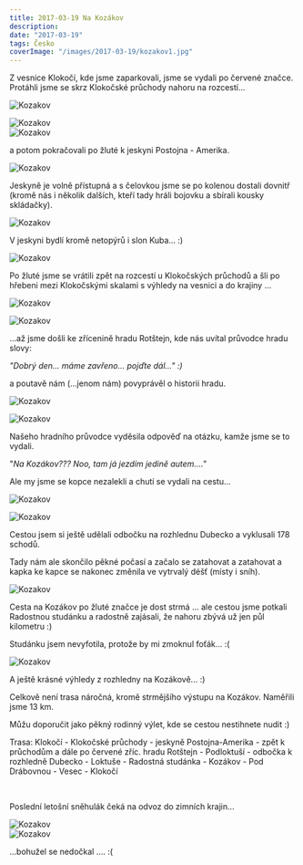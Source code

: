 ```yaml
---
title: 2017-03-19 Na Kozákov
description:
date: "2017-03-19"
tags: Česko
coverImage: "/images/2017-03-19/kozakov1.jpg"
---
```



Z vesnice Klokočí, kde jsme zaparkovali, jsme se vydali po červené značce. Protáhli jsme se skrz Klokočské průchody nahoru na rozcestí...

<Image
  src="/images/2017-03-19/kozakov1.jpg"
  alt="Kozakov"
  width={1280}
  height={750}
  priority
  className="next-image"
/>

<div className="flex justify-between">
  <div className="mr-2">
    <Image
      src="/images/2017-03-19/kozakov2.jpg"
      alt="Kozakov"
      width={630}
      height={830}
      priority
      className="next-image"
    />
  </div>
  <div>
    <Image
      src="/images/2017-03-19/kozakov3.jpg"
      alt="Kozakov"
      width={630}
      height={830}
      priority
      className="next-image"
    />
  </div>
</div>

a potom pokračovali po žluté k jeskyni Postojna - Amerika.

<Image
  src="/images/2017-03-19/kozakov6.jpg"
  alt="Kozakov"
  width={1280}
  height={750}
  priority
  className="next-image"
/>

Jeskyně je volně přístupná a s čelovkou jsme se po kolenou dostali dovnitř (kromě nás i několik dalších, kteří tady hráli bojovku a sbírali kousky skládačky).

<Image
  src="/images/2017-03-19/kozakov5.jpg"
  alt="Kozakov"
  width={1280}
  height={750}
  priority
  className="next-image"
/>

V jeskyni bydlí kromě netopýrů i slon Kuba... :)

<Image
  src="/images/2017-03-19/kozakov4.jpg"
  alt="Kozakov"
  width={1280}
  height={750}
  priority
  className="next-image"
/>

Po žluté jsme se vrátili zpět na rozcestí u Klokočských průchodů a šli po hřebeni mezi Klokočskými skalami s výhledy na vesnici a do krajiny ...

<Image
  src="/images/2017-03-19/kozakov7.jpg"
  alt="Kozakov"
  width={1280}
  height={750}
  priority
  className="next-image"
/>

<div className="flex justify-center">
  <Image
    src="/images/2017-03-19/kozakov8.jpg"
    alt="Kozakov"
    width={750}
    height={1080}
    priority
    className="next-image"
  />
</div>

...až jsme došli ke zřícenině hradu Rotštejn, kde nás uvítal průvodce hradu slovy:

_"Dobrý den... máme zavřeno... pojďte dál..." :)_

a poutavě nám (...jenom nám) povyprávěl o historii hradu.

<Image
  src="/images/2017-03-19/kozakov9.jpg"
  alt="Kozakov"
  width={1280}
  height={750}
  priority
  className="next-image"
/>

<Image
  src="/images/2017-03-19/kozakov10.jpg"
  alt="Kozakov"
  width={1280}
  height={750}
  priority
  className="next-image"
/>

Našeho hradního průvodce vyděsila odpověď na otázku, kamže jsme se to vydali.

"_Na Kozákov??? Noo, tam já jezdím jedině autem...."_

Ale my jsme se kopce nezalekli a chutí se vydali na cestu...

<div className="flex justify-center">
  <div className="md-2">
    <Image
      src="/images/2017-03-19/kozakov11.jpg"
      alt="Kozakov"
      width={750}
      height={1080}
      priority
      className="next-image"
    />
  </div>
</div>

<Image
  src="/images/2017-03-19/kozakov12.jpg"
  alt="Kozakov"
  width={1280}
  height={750}
  priority
  className="next-image"
/>

Cestou jsem si ještě udělali odbočku na rozhlednu Dubecko a vyklusali 178 schodů.

Tady nám ale skončilo pěkné počasí a začalo se zatahovat a zatahovat a kapka ke kapce se nakonec změnila ve vytrvalý déšť (místy i sníh).

<Image
  src="/images/2017-03-19/kozakov13.jpg"
  alt="Kozakov"
  width={1280}
  height={750}
  priority
  className="next-image"
/>

Cesta na Kozákov po žluté značce je dost strmá ... ale cestou jsme potkali Radostnou studánku a radostně zajásali, že nahoru zbývá už jen půl kilometru :)

Studánku jsem nevyfotila, protože by mi zmoknul foťák... :(

<Image
  src="/images/2017-03-19/kozakov14.jpg"
  alt="Kozakov"
  width={1280}
  height={750}
  priority
  className="next-image"
/>

A ještě krásné výhledy z rozhledny na Kozákově... :)

Celkově není trasa náročná, kromě strmějšího výstupu na Kozákov. Naměřili jsme 13 km.

Můžu doporučit jako pěkný rodinný výlet, kde se cestou nestihnete nudit :)

Trasa: Klokočí - Klokočské průchody - jeskyně Postojna-Amerika - zpět k průchodům a dále po červené zříc. hradu Rotštejn - Podloktuší - odbočka k rozhledně Dubecko - Loktuše - Radostná studánka - Kozákov - Pod Drábovnou - Vesec - Klokočí

<br />

Poslední letošní sněhulák čeká na odvoz do zimních krajin...

<div className="flex justify-between">
  <div className="mr-2">
    <Image
      src="/images/2017-03-19/snehulak1.jpg"
      alt="Kozakov"
      width={630}
      height={430}
      priority
      className="next-image"
    />
  </div>
  <div>
    <Image
      src="/images/2017-03-19/snehulak2.jpg"
      alt="Kozakov"
      width={630}
      height={430}
      priority
      className="next-image"
    />
  </div>
</div>

...bohužel se nedočkal .... :(
